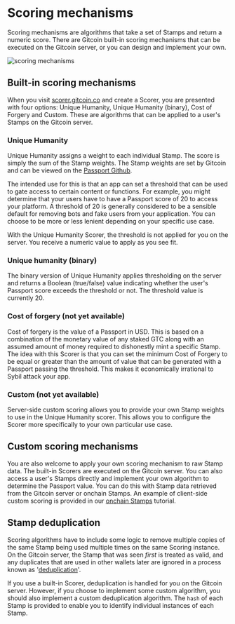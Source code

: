 # Scoring mechanisms

Scoring mechanisms are algorithms that take a set of Stamps and return a numeric score.
There are Gitcoin built-in scoring mechanisms that can be executed on the Gitcoin server, or you can design and implement your own.

![scoring mechanisms](public/scoring-mechanisms.png)

## Built-in scoring mechanisms

When you visit [scorer.gitcoin.co](https://scorer.gitcoin.co) and create a Scorer, you are presented with four options: 
Unique Humanity, Unique Humanity (binary), Cost of Forgery and Custom. These are algorithms that can be applied to a user's Stamps
on the Gitcoin server.

### Unique Humanity

Unique Humanity assigns a weight to each individual Stamp. The score is simply the sum of the Stamp weights. The Stamp weights are set by Gitcoin
and can be viewed on the [Passport Github](https://github.com/gitcoinco/passport-scorer/blob/main/api/scorer/settings/gitcoin_passport_weights.py).

The intended use for this is that an app can set a threshold that can be used to gate access to certain content or functions. For example, you might determine 
that your users have to have a Passport score of 20 to access your platform. A threshold of 20 is generally considered to be a sensible default for removing
bots and fake users from your application. You can choose to be more or less lenient depending on your specific use case.

With the Unique Humanity Scorer, the threshold is not applied for you on the server. You receive a numeric value to apply as you see fit.

### Unique humanity (binary)

The binary version of Unique Humanity applies thresholding on the server and returns a Boolean (true/false) value indicating whether 
the user's Passport score exceeds the threshold or not. The threshold value is currently 20.

### Cost of forgery (not yet available)

Cost of forgery is the value of a Passport in USD. This is based on a combination of the monetary value of any staked GTC along with an assumed 
amount of money required to dishonestly mint a specific Stamp. The idea with this Scorer is that you can set the minimum Cost of Forgery to be equal 
or greater than the amount of value that can be generated with a Passport passing the threshold. This makes it economically irrational to Sybil attack
your app.


### Custom (not yet available)

Server-side custom scoring allows you to provide your own Stamp weights to use in the Unique Humanity scorer. 
This allows you to configure the Scorer more specifically to your own particular use case.


## Custom scoring mechanisms

You are also welcome to apply your own scoring mechanism to raw Stamp data. The built-in Scorers are executed on the Gitcoin server. You can also 
access a user's Stamps directly and implement your own algorithm to determine the Passport value. You can do this with Stamp data retrieved from 
the Gitcoin server or onchain Stamps. An example of client-side custom scoring is provided in our [onchain Stamps](/building-with-passport/tutorials/integrating-onchain-stamp-data.md) tutorial.



## Stamp deduplication

Scoring algorithms have to include some logic to remove multiple copies of the same Stamp being used multiple times on the same Scoring instance. 
On the Gitcoin server, the Stamp that was seen *first* is treated as valid, and any duplicates that are used in other wallets later are ignored in a process known as '[deduplication](/building-with-passport/major-concepts/deduplicating-stamps)'.

If you use a built-in Scorer, deduplication is handled for you on the Gitcoin server. However, if you choose to implement some custom algorithm, you should also
implement a custom deduplication algorithm. The `hash` of each Stamp is provided to enable you to identify individual instances of each Stamp. 